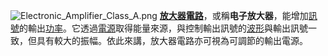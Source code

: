 [[File:Electronic_Amplifier_Class_A.png|right]]
'''[[放大器電路|放大器電路]]'''，或稱'''电子放大器'''，能增加[[訊號|訊號]]的輸出[[功率|功率]]。它透過[[電源|電源]]取得能量來源，與控制輸出訊號的[[波形|波形]]與輸出訊號一致，但具有較大的振幅。依此來講，放大器電路亦可視為可調節的輸出電源。 
<noinclude>
</noinclude>
